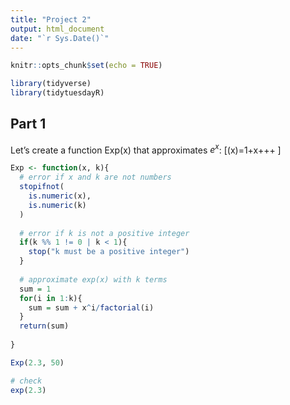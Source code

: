 ```yaml
---
title: "Project 2"
output: html_document
date: "`r Sys.Date()`"
---
```


```r
knitr::opts_chunk$set(echo = TRUE)
```

```r
library(tidyverse)
library(tidytuesdayR)
```

## Part 1

Let's create a function Exp(x) that approximates $e^x$:
\[\text{Exp}(x)=1+x+\frac{x^2}{2!}+\frac{x^3}{3!}+ \cdots\]

```r
Exp <- function(x, k){
  # error if x and k are not numbers
  stopifnot(
    is.numeric(x),
    is.numeric(k)
  )
  
  # error if k is not a positive integer
  if(k %% 1 != 0 | k < 1){
    stop("k must be a positive integer")
  }
  
  # approximate exp(x) with k terms
  sum = 1
  for(i in 1:k){
    sum = sum + x^i/factorial(i)
  }
  return(sum)
  
}
```

```r
Exp(2.3, 50)

# check
exp(2.3)
```

